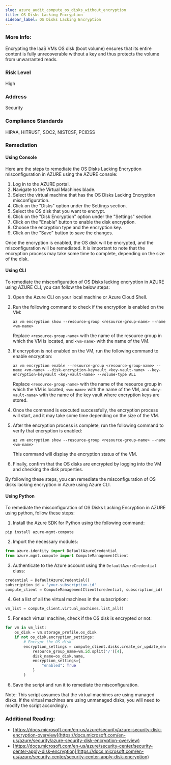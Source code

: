```yaml
---
slug: azure_audit_compute_os_disks_without_encryption
title: OS Disks Lacking Encryption
sidebar_label: OS Disks Lacking Encryption
---
```


### More Info:

Encrypting the IaaS VMs OS disk (boot volume) ensures that its entire content is fully unrecoverable without a key and thus protects the volume from unwarranted reads.

### Risk Level

High

### Address

Security

### Compliance Standards

HIPAA, HITRUST, SOC2, NISTCSF, PCIDSS

### Remediation

#### Using Console

Here are the steps to remediate the OS Disks Lacking Encryption misconfiguration in AZURE using the AZURE console:

1. Log in to the AZURE portal.
2. Navigate to the Virtual Machines blade.
3. Select the virtual machine that has the OS Disks Lacking Encryption misconfiguration.
4. Click on the "Disks" option under the Settings section.
5. Select the OS disk that you want to encrypt.
6. Click on the "Disk Encryption" option under the "Settings" section.
7. Click on the "Enable" button to enable the disk encryption.
8. Choose the encryption type and the encryption key.
9. Click on the "Save" button to save the changes.

Once the encryption is enabled, the OS disk will be encrypted, and the misconfiguration will be remediated. It is important to note that the encryption process may take some time to complete, depending on the size of the disk.

#### Using CLI

To remediate the misconfiguration of OS Disks lacking encryption in AZURE using AZURE CLI, you can follow the below steps:

1. Open the Azure CLI on your local machine or Azure Cloud Shell.

2. Run the following command to check if the encryption is enabled on the VM:

   `az vm encryption show --resource-group <resource-group-name> --name <vm-name>`

   Replace `<resource-group-name>` with the name of the resource group in which the VM is located, and `<vm-name>` with the name of the VM.

3. If encryption is not enabled on the VM, run the following command to enable encryption:

   `az vm encryption enable --resource-group <resource-group-name> --name <vm-name> --disk-encryption-keyvault <key-vault-name> --key-encryption-keyvault <key-vault-name> --volume-type ALL`

   Replace `<resource-group-name>` with the name of the resource group in which the VM is located, `<vm-name>` with the name of the VM, and `<key-vault-name>` with the name of the key vault where encryption keys are stored.

4. Once the command is executed successfully, the encryption process will start, and it may take some time depending on the size of the VM.

5. After the encryption process is complete, run the following command to verify that encryption is enabled:

   `az vm encryption show --resource-group <resource-group-name> --name <vm-name>`

   This command will display the encryption status of the VM.

6. Finally, confirm that the OS disks are encrypted by logging into the VM and checking the disk properties.

By following these steps, you can remediate the misconfiguration of OS disks lacking encryption in Azure using Azure CLI.

#### Using Python

To remediate the misconfiguration of OS Disks Lacking Encryption in AZURE using python, follow these steps:

1. Install the Azure SDK for Python using the following command:

```
pip install azure-mgmt-compute
```

2. Import the necessary modules:

```python
from azure.identity import DefaultAzureCredential
from azure.mgmt.compute import ComputeManagementClient
```

3. Authenticate to the Azure account using the `DefaultAzureCredential` class:

```python
credential = DefaultAzureCredential()
subscription_id = 'your-subscription-id'
compute_client = ComputeManagementClient(credential, subscription_id)
```

4. Get a list of all the virtual machines in the subscription:

```python
vm_list = compute_client.virtual_machines.list_all()
```

5. For each virtual machine, check if the OS disk is encrypted or not:

```python
for vm in vm_list:
    os_disk = vm.storage_profile.os_disk
    if not os_disk.encryption_settings:
        # Encrypt the OS disk
        encryption_settings = compute_client.disks.create_or_update_encryption_settings(
            resource_group_name=vm.id.split('/')[4],
            disk_name=os_disk.name,
            encryption_settings={
                "enabled": True
            }
        )
```

6. Save the script and run it to remediate the misconfiguration.

Note: This script assumes that the virtual machines are using managed disks. If the virtual machines are using unmanaged disks, you will need to modify the script accordingly.


### Additional Reading:

- [https://docs.microsoft.com/en-us/azure/security/azure-security-disk-encryption-overview](https://docs.microsoft.com/en-us/azure/security/azure-security-disk-encryption-overview) 
- [https://docs.microsoft.com/en-us/azure/security-center/security-center-apply-disk-encryption](https://docs.microsoft.com/en-us/azure/security-center/security-center-apply-disk-encryption) 

